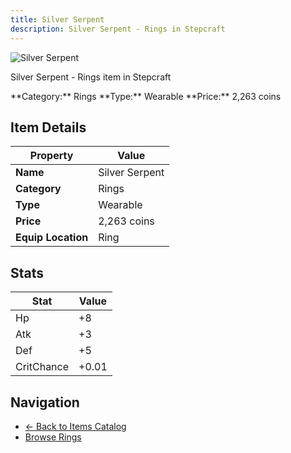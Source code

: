 ```yaml
---
title: Silver Serpent
description: Silver Serpent - Rings in Stepcraft
---
```


<div className="flex items-start gap-6 mb-8">
  <div className="flex-shrink-0">
    <img src="/assets/resources/trinketry/rings/silver_serpent.png" alt="Silver Serpent" className="w-24 h-24 border rounded-lg" />
  </div>
  <div className="flex-1">
    <div className="space-y-2">
      <p className="text-lg text-muted-foreground">Silver Serpent - Rings item in Stepcraft</p>
      <div className="flex flex-wrap gap-4 text-sm">
        <span className="px-2 py-1 bg-blue-100 dark:bg-blue-900 rounded-md">
          **Category:** Rings
        </span>
        <span className="px-2 py-1 bg-green-100 dark:bg-green-900 rounded-md">
          **Type:** Wearable
        </span>
        <span className="px-2 py-1 bg-yellow-100 dark:bg-yellow-900 rounded-md">
          **Price:** 2,263 coins
        </span>
      </div>
    </div>
  </div>
</div>

## Item Details

| Property | Value |
|----------|-------|
| **Name** | Silver Serpent |
| **Category** | Rings |
| **Type** | Wearable |
| **Price** | 2,263 coins |
| **Equip Location** | Ring |



## Stats

| Stat | Value |
|------|-------|
| Hp | +8 |
| Atk | +3 |
| Def | +5 |
| CritChance | +0.01 |


## Navigation

- [← Back to Items Catalog](/docs/items)
- [Browse Rings](/docs/items#rings)
